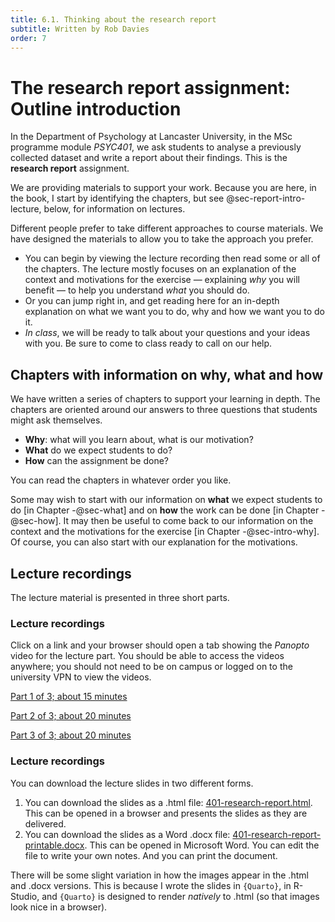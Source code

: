 ```yaml
---
title: 6.1. Thinking about the research report
subtitle: Written by Rob Davies
order: 7
---
```


# The research report assignment: Outline introduction {#sec-report-intro}

In the Department of Psychology at Lancaster University, in the MSc programme module *PSYC401*, we ask students to analyse a previously collected dataset and write a report about their findings.
This is the **research report** assignment.

We are providing materials to support your work.
Because you are here, in the book, I start by identifying the chapters, but see @sec-report-intro-lecture, below, for information on lectures.

::: callout-tip
Different people prefer to take different approaches to course materials.
We have designed the materials to allow you to take the approach you prefer.

- You can begin by viewing the lecture recording then read some or all of the chapters. The lecture mostly focuses on an explanation of the context and motivations for the exercise --- explaining *why* you will benefit --- to help you understand *what* you should do.
- Or you can jump right in, and get reading here for an in-depth explanation on what we want you to do, why and how we want you to do it.
- *In class*, we will be ready to talk about your questions and your ideas with you. Be sure to come to class ready to call on our help.
:::
 
## Chapters with information on why, what and how {#sec-report-intro-chapters} 

We have written a series of chapters to support your learning in depth.
The chapters are oriented around our answers to three questions that students might ask themselves.

-   **Why**: what will you learn about, what is our motivation?
-   **What** do we expect students to do?
-   **How** can the assignment be done?

You can read the chapters in whatever order you like.

Some may wish to start with our information on **what** we expect students to do [in Chapter -@sec-what] and on **how** the work can be done [in Chapter -@sec-how].
It may then be useful to come back to our information on the context and the motivations for the exercise [in Chapter -@sec-intro-why].
Of course, you can also start with our explanation for the motivations.

## Lecture recordings {#sec-report-intro-lecture}

The lecture material is presented in three short parts.

### Lecture recordings {#sec-report-intro-lecture-videos}

Click on a link and your browser should open a tab showing the *Panopto* video for the lecture part.
You should be able to access the videos anywhere; you should not need to be on campus or logged on to the university VPN to view the videos.

[Part 1 of 3; about 15 minutes](https://lancaster.cloud.panopto.eu/Panopto/Pages/Viewer.aspx?id=af7a2889-5ea9-446e-b65c-af4900daec6c)

[Part 2 of 3; about 20 minutes](https://lancaster.cloud.panopto.eu/Panopto/Pages/Viewer.aspx?id=d62a1395-b411-46db-b458-af4900dfefd2)

[Part 3 of 3; about 20 minutes](https://lancaster.cloud.panopto.eu/Panopto/Pages/Viewer.aspx?id=bd28611a-58e0-4a33-9e7f-af4900e81e9d)

### Lecture recordings {#sec-report-intro-lecture-slides}

You can download the lecture slides in two different forms.

1. You can download the slides as a .html file:  [401-research-report.html](files/401-research-report.html). This can be opened in a browser and presents the slides as they are delivered.
2. You can download the slides as a Word .docx file:  [401-research-report-printable.docx](files/401-research-report-printable.docx). This can be opened in Microsoft Word. You can edit the file to write your own notes. And you can print the document. 

There will be some slight variation in how the images appear in the .html and .docx versions.
This is because I wrote the slides in `{Quarto}`, in R-Studio, and `{Quarto}` is designed to render *natively* to .html (so that images look nice in a browser).